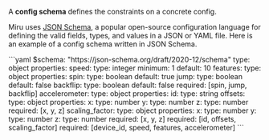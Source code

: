 A **config schema** defines the constraints on a concrete config. 

Miru uses [JSON Schema](https://json-schema.org/), a popular open-source configuration language for defining the valid fields, types, and values in a JSON or YAML file. Here is an example of a config schema written in JSON Schema.

<Accordion title="Config Schema Example">
```yaml
$schema: "https://json-schema.org/draft/2020-12/schema"
type: object
properties:
  speed:
    type: integer
    minimum: 1
    default: 10
  features:
    type: object
    properties:
      spin:
        type: boolean
        default: true
      jump:
        type: boolean
        default: false
      backflip:
        type: boolean
        default: false
    required: [spin, jump, backflip]
  accelerometer:
    type: object
    properties:
      id:
        type: string
      offsets:
        type: object
        properties:
          x:
            type: number
          y:
            type: number
          z:
            type: number
        required: [x, y, z]
      scaling_factor:
        type: object
        properties:
          x:
            type: number
          y:
            type: number
          z:
            type: number
        required: [x, y, z]
    required: [id, offsets, scaling_factor]
required: [device_id, speed, features, accelerometer]
```
</Accordion>